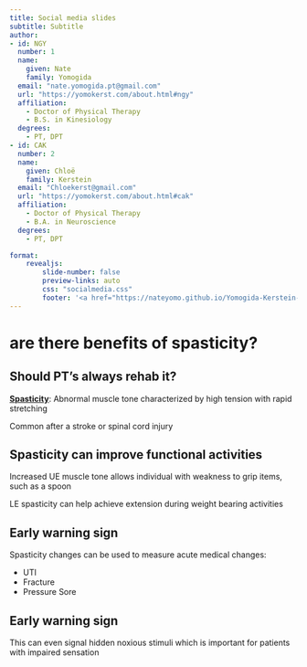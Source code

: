 ```yaml
---
title: Social media slides
subtitle: Subtitle
author: 
- id: NGY
  number: 1
  name: 
    given: Nate
    family: Yomogida
  email: "nate.yomogida.pt@gmail.com"
  url: "https://yomokerst.com/about.html#ngy"
  affiliation:
    - Doctor of Physical Therapy
    - B.S. in Kinesiology
  degrees:
    - PT, DPT
- id: CAK
  number: 2
  name: 
    given: Chloë
    family: Kerstein
  email: "Chloekerst@gmail.com"
  url: "https://yomokerst.com/about.html#cak"
  affiliation:
    - Doctor of Physical Therapy
    - B.A. in Neuroscience
  degrees:
    - PT, DPT

format:
    revealjs:
        slide-number: false
        preview-links: auto
        css: "socialmedia.css"
        footer: '<a href="https://nateyomo.github.io/Yomogida-Kerstein-Lab/" target="_blank" style="position: fixed; bottom: 400px; left: 50%; transform: translateX(-50%);"><img src="/branding/Yomokerst/yomokerst heavy condensed black.png" alt="Logo" style="height: 40px;"></a>'
---
```


# are there benefits of spasticity?

Should PT's always rehab it?
---

[**Spasticity**]({{< var ref-spasticity.path >}}): Abnormal muscle tone characterized by high tension with rapid stretching

Common after a stroke or spinal cord injury


## Spasticity can improve functional activities

Increased UE muscle tone allows individual with weakness to grip items, such as a spoon

LE spasticity can help achieve extension during weight bearing activities

## Early warning sign

Spasticity changes can be used to measure acute medical changes:

- UTI 
- Fracture
- Pressure Sore 

## Early warning sign

This can even signal hidden noxious stimuli which is important for patients with impaired sensation

